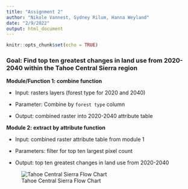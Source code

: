 ```yaml
---
title: "Assignment 2"
author: "Nikole Vannest, Sydney Rilum, Hanna Weyland"
date: "2/9/2022"
output: html_document
---
```


```r
knitr::opts_chunk$set(echo = TRUE)
```

### Goal: Find top ten greatest changes in land use from 2020-2040 within the Tahoe Central Sierra region

**Module/Function 1: combine function**

-   Input: rasters layers (forest type for 2020 and 2040)

-   Parameter: Combine by `forest type` column

-   Output: combined raster into 2020-2040 attribute table

**Module 2: extract by attribute function**

-   Input: combined raster attribute table from module 1

-   Parameters: filter for top ten largest pixel count

-   Output: top ten greatest changes in land use from 2020-2040

![Tahoe Central Sierra Flow Chart](flow_chart.png)


